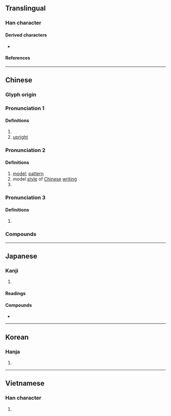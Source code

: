 {{character info/new}}
==Translingual==

===Han character===
{{Han char|rn=75|rad=木|as=09|sn=13|four=41961|canj=DPPA|ids=⿰木皆}}

====Derived characters====
* {{l|mul|[[𭬐]]}}

====References====
{{Han ref|kx=0542.050|dkj=15185|dj=0930.010|hdz=21246.130|uh=6977}}

----

==Chinese==
{{zh-forms}}

===Glyph origin===
{{Han etym}}

===Pronunciation 1===
{{zh-pron
|m=jiē,kǎi,1nb=Mainland,2nb=Taiwan
|c=kaai2,gaai1
|mn=khái
|dial=n
|mc=y
|oc=y
|cat=n,a
}}

====Definitions====
{{zh-hanzi}}

# {{taxlink|Pistacia chinensis|species}}
# [[upright]]

===Pronunciation 2===
{{zh-pron
|m=kǎi
|m-s=
|c=kaai2,gaai1
|c-t=
|g=
|h=pfs=
|j=
|mb=kǎi
|md=
|mn=khái
|mn-t=kai2
|w=
|x=
|mc=2
|oc=2
|cat=n
}}

====Definitions====
{{zh-hanzi}}

# [[model]]; [[pattern]]
# model [[style]] of [[Chinese]] [[writing]]
# {{surname|lang=zh}}

===Pronunciation 3===
{{zh-pron
|c=kaai2
|dial=n
|cat=cls
}}

====Definitions====
{{zh-hanzi}}

# {{lb|zh|Cantonese}} {{zh-classifier|[[slice]]s of a fruit, especially of an [[orange]]}}

===Compounds===
{{zh-der|一代楷模|大楷|奉為楷模|小楷|工楷|恭楷|梁楷|楷則|楷式|楷書|楷模|楷法|楷隸|楷體|模楷|正楷|蠅頭小楷}}

----

==Japanese==

===Kanji===
{{ja-kanji|grade=|rs=木09}}

# {{defn|lang=ja|sort=木09}}

====Readings====
{{ja-readings
|goon=け
|kanon=かい
|kun=かた, のっと-る, ただしい
}}

====Compounds====
* {{ja-r|楷書|かいしょ}}

----

==Korean==

===Hanja===
{{ko-hanja|hangeul=해|eumhun=|rv=hae|mr=hae|y=hay}}

# {{defn|lang=ko|sort=木09}}

----

==Vietnamese==

===Han character===
{{vi-hantu|rs=木09|[[giai]], [[khai]]}}

# {{defn|lang=vi|sort=木09}}